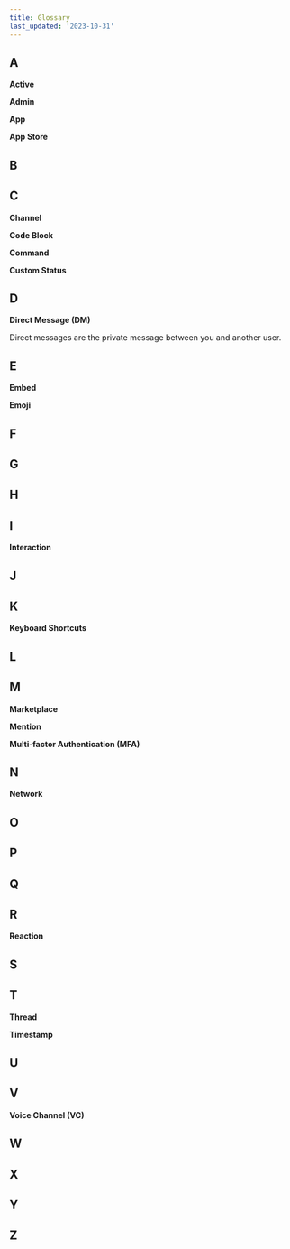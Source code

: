 ```yaml
---
title: Glossary
last_updated: '2023-10-31'
---
```


## A

**Active**

**Admin**

**App**

**App Store**

## B

## C

**Channel**

**Code Block**

**Command**

**Custom Status**

## D

**Direct Message (DM)**

Direct messages are the private message between you and another user.

## E

**Embed**

**Emoji**

## F

## G

## H

## I

**Interaction**

## J

## K

**Keyboard Shortcuts**

## L

## M

**Marketplace**

**Mention**

**Multi-factor Authentication (MFA)**

## N

**Network**

## O

## P

## Q

## R

**Reaction**

## S

## T

**Thread**

**Timestamp**

## U

## V

**Voice Channel (VC)**

## W

## X

## Y

## Z
